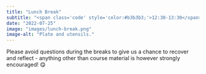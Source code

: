 ---
title: "Lunch Break"
subtitle: "<span class='code' style='color:#b3b3b3;'>12:30-13:30</span>"
date: "2022-07-25"
image: "images/lunch-break.png"
image-alt: "Plate and utensils."
---

::: callout-warning
Please avoid questions during the breaks to give us a chance to recover and reflect - anything other than course material is however strongly encouraged! 😋
:::
